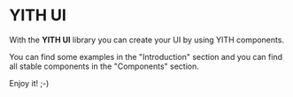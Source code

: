 
<Meta title="Introduction/Introduction" />

# YITH UI

With the **YITH UI** library you can create your UI by using YITH components.

You can find some examples in the "Introduction" section and you can find all stable components in the "Components" section.

Enjoy it! ;-)
